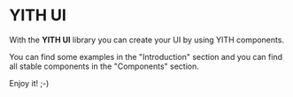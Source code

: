 
<Meta title="Introduction/Introduction" />

# YITH UI

With the **YITH UI** library you can create your UI by using YITH components.

You can find some examples in the "Introduction" section and you can find all stable components in the "Components" section.

Enjoy it! ;-)
